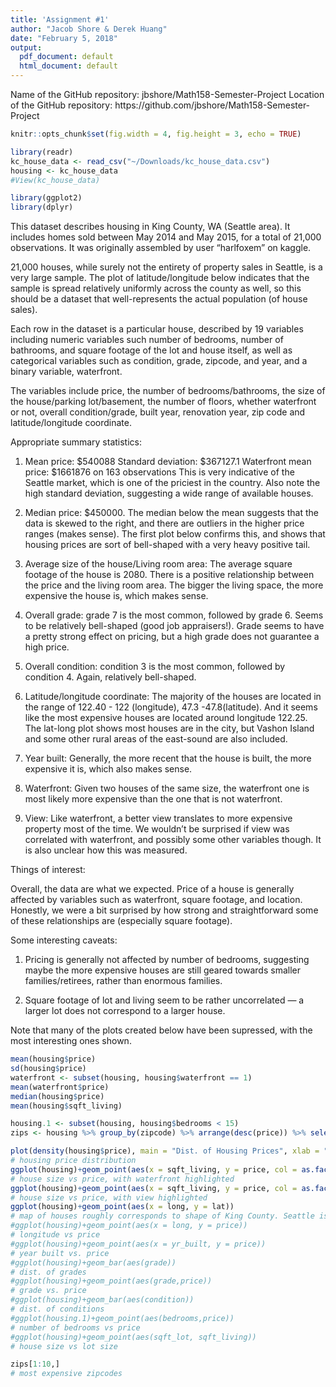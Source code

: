 ```yaml
---
title: 'Assignment #1'
author: "Jacob Shore & Derek Huang"
date: "February 5, 2018"
output:
  pdf_document: default
  html_document: default
---
```


Name of the GitHub repository: jbshore/Math158-Semester-Project
Location of the GitHub repository: https://github.com/jbshore/Math158-Semester-Project

```r
knitr::opts_chunk$set(fig.width = 4, fig.height = 3, echo = TRUE)
```


```r
library(readr)
kc_house_data <- read_csv("~/Downloads/kc_house_data.csv")
housing <- kc_house_data
#View(kc_house_data)

library(ggplot2)
library(dplyr)
```

This dataset describes housing in King County, WA (Seattle area). It includes homes sold between May 2014 and May 2015, for a total of 21,000 observations. It was originally assembled by user "harlfoxem" on kaggle.

21,000 houses, while surely not the entirety of property sales in Seattle, is a very large sample. The plot of latitude/longitude below indicates that the sample is spread relatively uniformly across the county as well, so this should be a dataset that well-represents the actual population (of house sales).

Each row in the dataset is a particular house, described by 19 variables including numeric variables such number of bedrooms, number of bathrooms, and square footage of the lot and house itself, as well as categorical variables such as condition, grade, zipcode, and year, and a binary variable, waterfront.

The variables include price, the number of bedrooms/bathrooms, the size of the house/parking lot/basement, the number of floors, whether waterfront or not, overall condition/grade, built year, renovation year, zip code and latitude/longitude coordinate.  

Appropriate summary statistics:

1. Mean price: $540088 
Standard deviation: $367127.1
Waterfront mean price: $1661876 on 163 observations
This is very indicative of the Seattle market, which is one of the priciest in the country. Also note the high standard deviation, suggesting a wide range of available houses.

2. Median price: $450000. The median below the mean suggests that the data is skewed to the right, and there are outliers in the higher price ranges (makes sense). The first plot below confirms this, and shows that housing prices are sort of bell-shaped with a very heavy positive tail.

3. Average size of the house/Living room area: The average square footage of the house is 2080. There is a positive relationship between the price and the living room area. The bigger the living space, the more expensive the house is, which makes sense. 

4. Overall grade: grade 7 is the most common, followed by grade 6. Seems to be relatively bell-shaped (good job appraisers!). Grade seems to have a pretty strong effect on pricing, but a high grade does not guarantee a high price.

5. Overall condition: condition 3 is the most common, followed by condition 4. Again, relatively bell-shaped.

6. Latitude/longitude coordinate: The majority of the houses are located in the range of 122.40 - 122 (longitude), 47.3 -47.8(latitude). And it seems like the most expensive houses are located around longitude 122.25. The lat-long plot shows most houses are in the city, but Vashon Island and some other rural areas of the east-sound are also included.

7. Year built: Generally, the more recent that the house is built, the more expensive it is, which also makes sense. 

8. Waterfront: Given two houses of the same size, the waterfront one is most likely more expensive than the one that is not waterfront.

9. View: Like waterfront, a better view translates to more expensive property most of the time. We wouldn't be surprised if view was correlated with waterfront, and possibly some other variables though. It is also unclear how this was measured.

Things of interest: 

Overall, the data are what we expected. Price of a house is generally affected by variables such as waterfront, square footage, and location. Honestly, we were a bit surprised by how strong and straightforward some of these relationships are (especially square footage). 

Some interesting caveats: 

1. Pricing is generally not affected by number of bedrooms, suggesting maybe the more expensive houses are still geared towards smaller families/retirees, rather than enormous families.

2. Square footage of lot and living seem to be rather uncorrelated --- a larger lot does not correspond to a larger house. 

Note that many of the plots created below have been supressed, with the most interesting ones shown.

```r
mean(housing$price)
sd(housing$price)
waterfront <- subset(housing, housing$waterfront == 1)
mean(waterfront$price)
median(housing$price)
mean(housing$sqft_living)

housing.1 <- subset(housing, housing$bedrooms < 15)
zips <- housing %>% group_by(zipcode) %>% arrange(desc(price)) %>% select(zipcode, price)

plot(density(housing$price), main = "Dist. of Housing Prices", xlab = "price")
# housing price distribution
ggplot(housing)+geom_point(aes(x = sqft_living, y = price, col = as.factor(waterfront)))
# house size vs price, with waterfront highlighted
ggplot(housing)+geom_point(aes(x = sqft_living, y = price, col = as.factor(view)))
# house size vs price, with view highlighted
ggplot(housing)+geom_point(aes(x = long, y = lat))
# map of houses roughly corresponds to shape of King County. Seattle is visible between lat 47.4-47.6 and long -122.35-122.25
#ggplot(housing)+geom_point(aes(x = long, y = price))
# longitude vs price
#ggplot(housing)+geom_point(aes(x = yr_built, y = price))
# year built vs. price
#ggplot(housing)+geom_bar(aes(grade))
# dist. of grades
#ggplot(housing)+geom_point(aes(grade,price))
# grade vs. price
#ggplot(housing)+geom_bar(aes(condition))
# dist. of conditions
#ggplot(housing.1)+geom_point(aes(bedrooms,price))
# number of bedrooms vs price
#ggplot(housing)+geom_point(aes(sqft_lot, sqft_living))
# house size vs lot size

zips[1:10,]
# most expensive zipcodes
```

